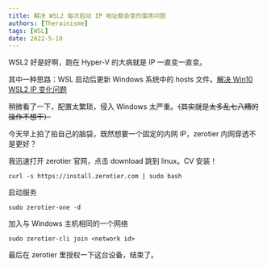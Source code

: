 ```yaml
---
title: 解决 WSL2 每次启动 IP 地址都会变的蛋疼问题
authors: [Therainisme]
tags: [WSL]
date: 2022-5-10
---
```


WSL2 好是好啊，跑在 Hyper-V 的大病就是 IP 一直变一直变。

其中一种思路：WSL 启动后更新 Windows 系统中的 hosts 文件。[解决 Win10 WSL2 IP 变化问题](https://blog.csdn.net/qq_44797987/article/details/113781646?msclkid=6c29c5f6d02d11ecb0e26fc089ad188c)


稍微看了一下，配置太繁琐，侵入 Windows 太严重。~~（其实就是太多乱七八糟的操作不想干）~~

今天早上拍了拍自己的脑袋，既然想要一个固定的内网 IP，zerotier 内网穿透不是更好？

我迅速打开 zerotier 官网，点击 download 跳到 linux。CV 安装！

```shell
curl -s https://install.zerotier.com | sudo bash
```

启动服务

```shell
sudo zerotier-one -d
```

加入与 Windows 主机相同的一个网络

```
sudo zerotier-cli join <network id>
```

最后在 zerotier 里授权一下这台设备，结束了。